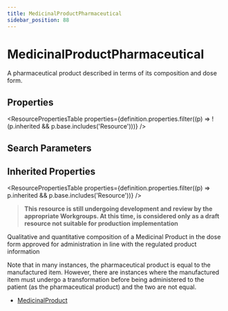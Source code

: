 ```yaml
---
title: MedicinalProductPharmaceutical
sidebar_position: 88
---
```



# MedicinalProductPharmaceutical

A pharmaceutical product described in terms of its composition and dose form.

<Tabs queryString="section">
  <TabItem value="schema" label="Schema" default>

## Properties

<ResourcePropertiesTable
  properties={definition.properties.filter((p) => !(p.inherited && p.base.includes('Resource')))}
/>

## Search Parameters

<SearchParamsTable searchParams={definition.searchParameters} />

## Inherited Properties

<ResourcePropertiesTable properties={definition.properties.filter((p) => p.inherited && p.base.includes('Resource'))} />

  </TabItem>
  <TabItem value="usage" label="Usage">
<div> <a name="scope"></a> <blockquote class="stu-note">   <a name="dstu"></a> <strong>This resource is still undergoing development and review by the appropriate Workgroups. At this time, is considered only as a draft resource not suitable for production implementation</strong> </blockquote> <p> Qualitative and quantitative composition of a Medicinal Product in the dose form approved for administration in line with the regulated product information  </p> <p> Note that in many instances, the pharmaceutical product is equal to the manufactured item. However, there are instances where the manufactured item must undergo a transformation before being administered to the patient (as the pharmaceutical product) and the two are not equal. </p> </div>
  </TabItem>


  <TabItem value="referencedBy" label="Referenced By">
<ul><li><a href="/docs/api/fhir/resources/medicinalproduct">MedicinalProduct</a></li></ul>
  </TabItem>
</Tabs>
